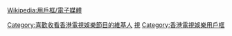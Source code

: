 {{Userbox
  |id=[[F:ViuTV_logo.svg|40px]]
  |id-c=#ffffff
  |id-fc=#0a7deb
  |info=這個用户喜歡收看 [[ViuTV|<span style="color:#ffffff">ViuTV</span>]] 的節目。
  |info-c=#0a7deb
  |info-fc=#ffffff
  |border-c=#0a7deb
}}<includeonly>[[Category:喜歡收看香港電視娛樂節目的維基人]]</includeonly><noinclude>
[[Category:媒體用戶框模板|視]]
</noinclude><noinclude>{{Clear}}[[Wikipedia:用戶框/電子媒體]][[Category:香港電視娛樂用戶框]]
</noinclude>